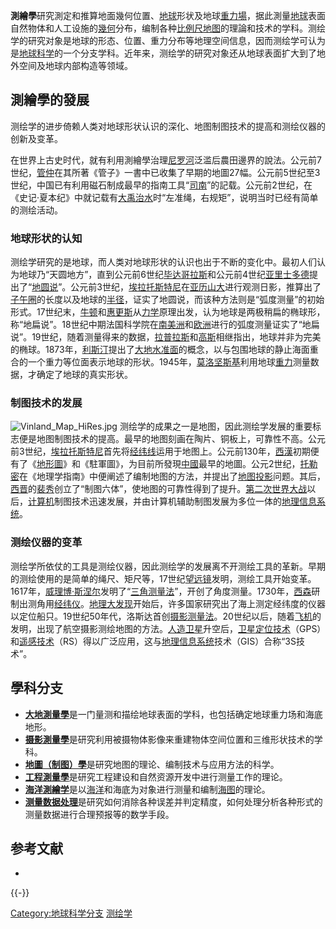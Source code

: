 {{Merge|地球空间信息科学|date=2018-07-09}}
'''測繪學'''研究測定和推算地面幾何位置、[[地球|地球]]形状及地球[[重力場|重力場]]，据此測量[[地球|地球]]表面自然物体和人工设施的[[幾何|幾何]]分布，编制各种[[比例尺|比例尺]][[地图|地图]]的理論和技术的学科。测绘学的研究对象是地球的形态、位置、重力分布等地理空间信息，因而测绘学可认为是[[地球科学|地球科学]]的一个分支学科。近年来，测绘学的研究对象还从地球表面扩大到了地外空间及地球内部构造等领域。

== 測繪學的發展 ==
测绘学的进步倚赖人类对地球形状认识的深化、地图制图技术的提高和测绘仪器的创新及变革。

在世界上古史时代，就有利用測繪學治理[[尼罗河|尼罗河]]泛滥后農田邊界的說法。公元前7世纪，[[管仲|管仲]]在其所著《管子》一書中已收集了早期的地圖27幅。公元前5世纪至3世纪，中国已有利用磁石制成最早的指南工具“[[司南|司南]]”的記载。公元前2世纪，在《史记·夏本纪》中就记载有[[大禹治水|大禹治水]]时“左准绳，右规矩”，说明当时已经有简单的测绘活动。

=== 地球形状的认知 ===
{{main|地球}}
测绘学研究的是地球，而人类对地球形状的认识也出于不断的变化中。最初人们认为地球乃“天圆地方”，直到公元前6世纪[[毕达哥拉斯|毕达哥拉斯]]和公元前4世纪[[亚里士多德|亚里士多德]]提出了“[[地圆说|地圆说]]”。公元前3世纪，[[埃拉托斯特尼|埃拉托斯特尼]]在[[亚历山大港|亚历山大]]进行观测日影，推算出了[[子午圈|子午圈]]的长度以及地球的[[半径|半径]]，证实了地圆说，而该种方法则是“弧度测量”的初始形式。17世纪末，[[牛顿|牛顿]]和[[惠更斯|惠更斯]]从[[力学|力学]]原理出发，认为地球是两极稍扁的椭球形，称“地扁说”。18世纪中期法国科学院在[[南美洲|南美洲]]和[[欧洲|欧洲]]进行的弧度测量证实了“地扁说”。19世纪，随着测量得来的数据，[[拉普拉斯|拉普拉斯]]和[[高斯|高斯]]相继指出，地球并非为完美的椭球。1873年，[[利斯汀|利斯汀]]提出了[[大地水准面|大地水准面]]的概念，以与包围地球的静止海面重合的一个重力等位面表示地球的形状。1945年，[[莫洛坚斯基|莫洛坚斯基]]利用地球[[重力|重力]]测量数据，才确定了地球的真实形状。

=== 制图技术的发展 ===
{{main|地图}}
[[File:Vinland_Map_HiRes.jpg|thumb]]
测绘学的成果之一是地图，因此测绘学发展的重要标志便是地图制图技术的提高。最早的地图刻画在陶片、铜板上，可靠性不高。公元前3世纪，[[埃拉托斯特尼|埃拉托斯特尼]]首先将[[经纬线|经纬线]]运用于地图上。公元前130年，[[西漢|西漢]]初期便有了《[[地形圖|地形圖]]》和《駐軍圖》，为目前所發現[[中國|中國]]最早的地圖。公元2世纪，[[托勒密|托勒密]]在《地理学指南》中便阐述了编制地图的方法，并提出了[[地图投影|地图投影]]问题。其后，[[西晋|西晋]]的[[裴秀|裴秀]]创立了“制图六体”，使地图的可靠性得到了提升。[[第二次世界大战|第二次世界大战]]以后，[[计算机|计算机]]制图技术迅速发展，并由计算机辅助制图发展为多位一体的[[地理信息系统|地理信息系统]]。

=== 测绘仪器的变革 ===
测绘学所依仗的工具是测绘仪器，因此测绘学的发展离不开测绘工具的革新。早期的测绘使用的是简单的绳尺、矩尺等，17世纪[[望远镜|望远镜]]发明，测绘工具开始变革。1617年，[[威理博·斯涅尔|威理博·斯涅尔]]发明了“[[三角测量法|三角测量法]]”，开创了角度测量。1730年，[[西森|西森]]研制出测角用[[经纬仪|经纬仪]]。[[地理大发现|地理大发现]]开始后，许多国家研究出了海上测定经纬度的仪器以定位船只。19世纪50年代，洛斯达首创[[摄影测量学|摄影测量法]]。20世纪以后，随着[[飞机|飞机]]的发明，出现了航空摄影测绘地图的方法。[[人造卫星|人造卫星]]升空后，[[全球定位系统|卫星定位技术]]（GPS）和[[遥感|遥感技术]]（RS）得以广泛应用，这与[[地理信息系统|地理信息系统]]技术（GIS）合称“3S技术”。

== 學科分支 ==
* '''[[大地測量學|大地測量學]]'''是一门量测和描绘地球表面的学科，也包括确定地球重力场和海底地形。
* '''[[摄影測量學|摄影測量學]]'''是研究利用被摄物体影像来重建物体空间位置和三维形状技术的学科。
* '''[[地图学|地圖（制图）學]]'''是研究地图的理论、编制技术与应用方法的科学。
* '''[[工程測量學|工程測量學]]'''是研究工程建设和自然资源开发中进行测量工作的理论。
* '''[[海洋測繪学|海洋測繪学]]'''是以[[海洋|海洋]]和海底为对象进行测量和编制[[海图|海图]]的理论。
* '''[[测量数据处理|测量数据处理]]'''是研究如何消除各种误差并判定精度，如何处理分析各种形式的测量数据进行合理预报等的数学手段。

== 参考文献 ==
{{Reflist}}
{{ReflistH}}
* {{cite book |authors = 宁津生、陈俊勇、李德仁、刘经南、张祖勋 |display-authors = etal |title=测绘学概论 |edition = 第二版 |year=2008 |publisher=武汉大学出版社 |location=武汉 |isbn=978-7-307-06139-2 }}
{{ReflistF}}

{{-}}
{{Atlas}}

[[Category:地球科学分支|Category:地球科学分支]]
[[Category:测绘学|]]